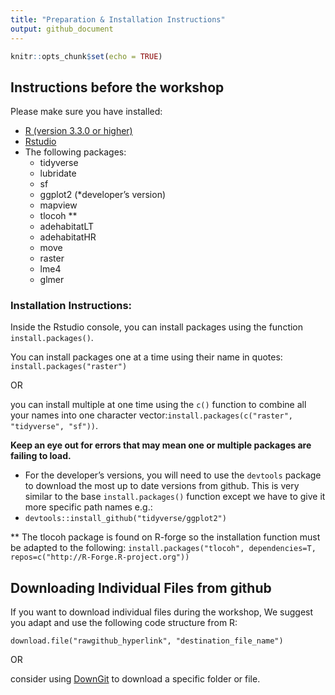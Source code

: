 ```yaml
---
title: "Preparation & Installation Instructions"
output: github_document
---
```


```r
knitr::opts_chunk$set(echo = TRUE)
```
## Instructions before the workshop
Please make sure you have installed:

- [R (version 3.3.0 or higher)](https://www.r-project.org/)
- [Rstudio](https://www.rstudio.com/products/rstudio/download/#download) 
- The following packages:
    - tidyverse
    - lubridate
    - sf
    - ggplot2 (*developer's version)
    - mapview 
    - tlocoh **
    - adehabitatLT
    - adehabitatHR
    - move
    - raster
    - lme4
    - glmer
  
### Installation Instructions:
Inside the Rstudio console, you can install packages using the function `install.packages()`.

You can install packages one at a time using their name in quotes: `install.packages("raster")`

OR 

you can install multiple at one time using the `c()` function to combine all your names into one character vector:` install.packages(c("raster", "tidyverse", "sf"))`. 

**Keep an eye out for errors that may mean one or multiple packages are failing to load.**

* For the developer's versions, you will need to use the `devtools` package to download the most up to date versions from github.
This is very similar to the base `install.packages()` function except we have to give it more specific path names e.g.:
- `devtools::install_github("tidyverse/ggplot2")`

** The tlocoh package is found on R-forge so the installation function must be adapted to the following: `install.packages("tlocoh", dependencies=T, repos=c("http://R-Forge.R-project.org"))`


## Downloading Individual Files from github

If you want to download individual files during the workshop, We suggest you adapt and use the following code structure from R:

`download.file("rawgithub_hyperlink", "destination_file_name")`

OR

consider using [DownGit](https://minhaskamal.github.io/DownGit/#/home) to download a specific folder or file. 
